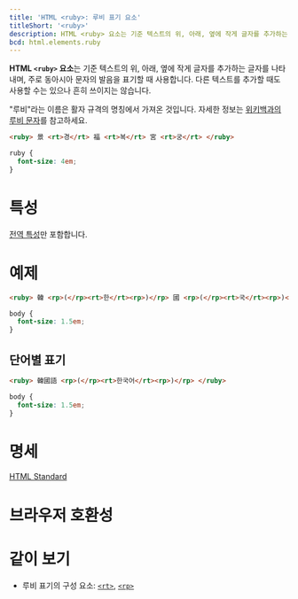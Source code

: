 ```yaml
---
title: 'HTML <ruby>: 루비 표기 요소'
titleShort: '<ruby>'
description: HTML <ruby> 요소는 기준 텍스트의 위, 아래, 옆에 작게 글자를 추가하는 글자를 나타내며, 주로 동아시아 문자의 발음을 표기할 때 사용합니다.
bcd: html.elements.ruby
---
```


**HTML `<ruby>` 요소**는 기준 텍스트의 위, 아래, 옆에 작게 글자를 추가하는 글자를 나타내며, 주로 동아시아 문자의 발음을 표기할 때 사용합니다. 다른 텍스트를 추가할 때도 사용할 수는 있으나 흔히 쓰이지는 않습니다.

"루비"라는 이름은 활자 규격의 명칭에서 가져온 것입니다. 자세한 정보는 [위키백과의 루비 문자](https://ko.wikipedia.org/wiki/%EB%A3%A8%EB%B9%84_%EB%AC%B8%EC%9E%90)를 참고하세요.

```html hidden name=demo
<ruby> 景 <rt>경</rt> 福 <rt>복</rt> 宮 <rt>궁</rt> </ruby>
```

```css hidden name=demo
ruby {
  font-size: 4em;
}
```

<LiveExample height={140} lang="html" name="demo" />

# 특성

[전역 특성](/docs/Web/HTML/Global_attributes)만 포함합니다.

# 예제

```html hidden name=char
<ruby> 韓 <rp>(</rp><rt>한</rt><rp>)</rp> 國 <rp>(</rp><rt>국</rt><rp>)</rp> 語 <rp>(</rp><rt>어</rt><rp>)</rp> </ruby>
```

```css editable=false name=char hidden
body {
  font-size: 1.5em;
}
```

<LiveExample name="char" height={60} />

## 단어별 표기

```html hidden name=word
<ruby> 韓國語 <rp>(</rp><rt>한국어</rt><rp>)</rp> </ruby>
```

```css editable=false name=word hidden
body {
  font-size: 1.5em;
}
```

<LiveExample name="word" height={60} />

# 명세

[HTML Standard](https://html.spec.whatwg.org/multipage/semantics.html#the-ruby-element)

# 브라우저 호환성

<BrowserCompat data={props.bcd} />

# 같이 보기

- 루비 표기의 구성 요소: [`<rt>`](./rt), [`<rp>`](./rp)
